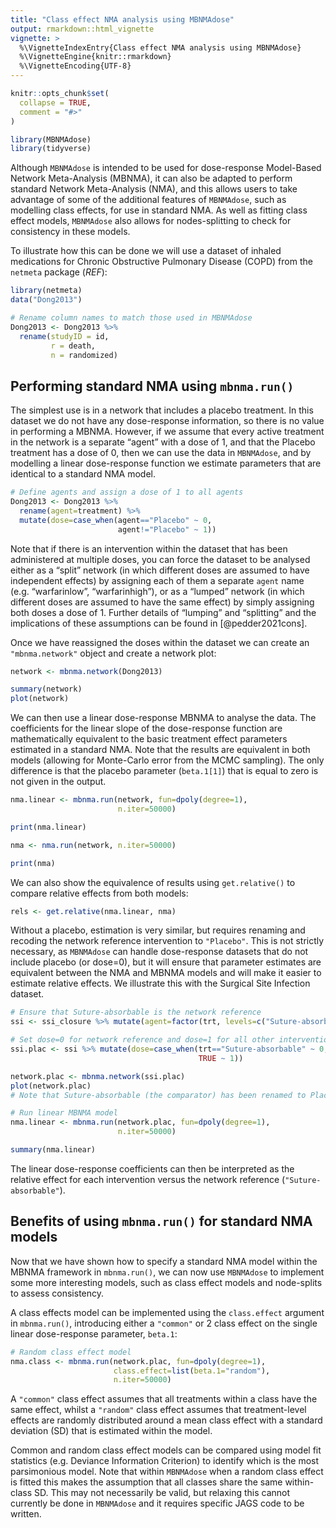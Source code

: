 ```yaml
---
title: "Class effect NMA analysis using MBNMAdose"
output: rmarkdown::html_vignette
vignette: >
  %\VignetteIndexEntry{Class effect NMA analysis using MBNMAdose}
  %\VignetteEngine{knitr::rmarkdown}
  %\VignetteEncoding{UTF-8}
---
```


```r
knitr::opts_chunk$set(
  collapse = TRUE,
  comment = "#>"
)
```

```r
library(MBNMAdose)
library(tidyverse)
```

Although `MBNMAdose` is intended to be used for dose-response Model-Based Network Meta-Analysis (MBNMA), it can also be adapted to perform standard Network Meta-Analysis (NMA), and this allows users to take advantage of some of the additional features of `MBNMAdose`, such as modelling class effects, for use in standard NMA. As well as fitting class effect models, `MBNMAdose` also allows for nodes-splitting to check for consistency in these models.

To illustrate how this can be done we will use a dataset of inhaled medications for Chronic Obstructive Pulmonary Disease (COPD) from the `netmeta` package (*REF*):

```r
library(netmeta)
data("Dong2013")

# Rename column names to match those used in MBNMAdose
Dong2013 <- Dong2013 %>% 
  rename(studyID = id,
         r = death,
         n = randomized)
```


## Performing standard NMA using `mbnma.run()`

The simplest use is in a network that includes a placebo treatment. In this dataset we do not have any dose-response information, so there is no value in performing a MBNMA. However, if we assume that every active treatment in the network is a separate "agent" with a dose of 1, and that the Placebo treatment has a dose of 0, then we can use the data in `MBNMAdose`, and by modelling a linear dose-response function we estimate parameters that are identical to a standard NMA model. 

```r
# Define agents and assign a dose of 1 to all agents
Dong2013 <- Dong2013 %>% 
  rename(agent=treatment) %>%
  mutate(dose=case_when(agent=="Placebo" ~ 0,
                        agent!="Placebo" ~ 1))
```

Note that if there is an intervention within the dataset that has been administered at multiple doses, you can force the dataset to be analysed either as a "split" network (in which different doses are assumed to have independent effects) by assigning each of them a separate `agent` name (e.g. "warfarinlow", "warfarinhigh"), or as a "lumped" network (in which different doses are assumed to have the same effect) by simply assigning both doses a dose of 1. Further details of "lumping" and "splitting" and the implications of these assumptions can be found in [@pedder2021cons].

Once we have reassigned the doses within the dataset we can create an `"mbnma.network"` object and create a network plot:

```r
network <- mbnma.network(Dong2013)
```
```r
summary(network)
plot(network)
```

We can then use a linear dose-response MBNMA to analyse the data. The coefficients for the linear slope of the dose-response function are mathematically equivalent to the basic treatment effect parameters estimated in a standard NMA. Note that the results are equivalent in both models (allowing for Monte-Carlo error from the MCMC sampling). The only difference is that the placebo parameter (`beta.1[1]`) that is equal to zero is not given in the output.

```r
nma.linear <- mbnma.run(network, fun=dpoly(degree=1),
                        n.iter=50000)
```
```r
print(nma.linear)
```

```r
nma <- nma.run(network, n.iter=50000)
```
```r
print(nma)
```

We can also show the equivalence of results using `get.relative()` to compare relative effects from both models:

```r
rels <- get.relative(nma.linear, nma)
```

Without a placebo, estimation is very similar, but requires renaming and recoding the network reference intervention to `"Placebo"`. This is not strictly necessary, as `MBNMAdose` can handle dose-response datasets that do not include placebo (or dose=0), but it will ensure that parameter estimates are equivalent between the NMA and MBNMA models and will make it easier to estimate relative effects. We illustrate this with the Surgical Site Infection dataset.

```r
# Ensure that Suture-absorbable is the network reference
ssi <- ssi_closure %>% mutate(agent=factor(trt, levels=c("Suture-absorbable", unique(ssi_closure$trt)[-1])))

# Set dose=0 for network reference and dose=1 for all other interventions
ssi.plac <- ssi %>% mutate(dose=case_when(trt=="Suture-absorbable" ~ 0,
                                          TRUE ~ 1))

network.plac <- mbnma.network(ssi.plac)
plot(network.plac)
# Note that Suture-absorbable (the comparator) has been renamed to Placebo
```
```r
# Run linear MBNMA model
nma.linear <- mbnma.run(network.plac, fun=dpoly(degree=1),
                        n.iter=50000)
```
```r
summary(nma.linear)
```

The linear dose-response coefficients can then be interpreted as the relative effect for each intervention versus the network reference (`"Suture-absorbable"`). 


## Benefits of using `mbnma.run()` for standard NMA models

Now that we have shown how to specify a standard NMA model within the MBNMA framework in `mbnma.run()`, we can now use `MBNMAdose` to implement some more interesting models, such as class effect models and node-splits to assess consistency.

A class effects model can be implemented using the `class.effect` argument in `mbnma.run()`, introducing either a `"common"` or 2 class effect on the single linear dose-response parameter, `beta.1`:

```r
# Random class effect model
nma.class <- mbnma.run(network.plac, fun=dpoly(degree=1),
                       class.effect=list(beta.1="random"),
                       n.iter=50000)
```

A `"common"` class effect assumes that all treatments within a class have the same effect, whilst a `"random"` class effect assumes that treatment-level effects are randomly distributed around a mean class effect with a standard deviation (SD) that is estimated within the model.

Common and random class effect models can be compared using model fit statistics (e.g. Deviance Information Criterion) to identify which is the most parsimonious model. Note that within `MBNMAdose` when a random class effect is fitted this makes the assumption that all classes share the same within-class SD. This may not necessarily be valid, but relaxing this cannot currently be done in `MBNMAdose` and it requires specific JAGS code to be written.

